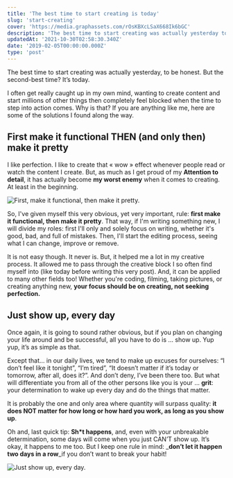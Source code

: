 ```yaml
---
title: 'The best time to start creating is today'
slug: 'start-creating'
cover: 'https://media.graphassets.com/rOsKBXcLSaX668Ik6bGC'
description: 'The best time to start creating was actually yesterday to be honest. But the second best time? It’s today.'
updatedAt: '2021-10-30T02:58:30.340Z'
date: '2019-02-05T00:00:00.000Z'
type: 'post'
---
```


The best time to start creating was actually yesterday, to be honest. But the second-best time? It’s today.

I often get really caught up in my own mind, wanting to create content and start millions of other things then completely feel blocked when the time to step into action comes. Why is that? If you are anything like me, here are some of the solutions I found along the way.

## First make it functional THEN (and only then) make it pretty

I like perfection. I like to create that « wow » effect whenever people read or watch the content I create. But, as much as I get proud of my **Attention to detail**, it has actually become **my worst enemy** when it comes to creating. At least in the beginning.

![First, make it functional, then make it pretty.](https://media.graphcms.com/YcSAavLJQHmZVjEdV4h3)

So, I've given myself this very obvious, yet very important, rule: **first make it functional, then make it pretty**. That way, if I'm writing something new, I will divide my roles: first I'll only and solely focus on writing, whether it's good, bad, and full of mistakes. Then, I'll start the editing process, seeing what I can change, improve or remove.

It is not easy though. It never is. But, it helped me a lot in my creative process. It allowed me to pass through the creative block I so often find myself into (like today before writing this very post). And, it can be applied to many other fields too! Whether you're coding, filming, taking pictures, or creating anything new, **your focus should be on creating, not seeking perfection.**

## Just show up, every day

Once again, it is going to sound rather obvious, but if you plan on changing your life around and be successful, all you have to do is … show up. Yup yup, it’s as simple as that.

Except that… in our daily lives, we tend to make up excuses for ourselves: “I don’t feel like it tonight”, “I’m tired”, “It doesn’t matter if it’s today or tomorrow, after all, does it?”. And don’t deny, I’ve been there too. But what will differentiate you from all of the other persons like you is your … **grit**: your determination to wake up every day and do the things that matter.

It is probably the one and only area where quantity will surpass quality: **it does NOT matter for how long or how hard you work, as long as you show up**.

Oh and, last quick tip: **Sh\*t happens**, and, even with your unbreakable determination, some days will come when you just CAN’T show up. It’s okay, it happens to me too. But I keep one rule in mind: \_**don’t let it happen two days in a row**\_if you don’t want to break your habit!

![Just show up, every day.](https://media.graphcms.com/rOsKBXcLSaX668Ik6bGC)
